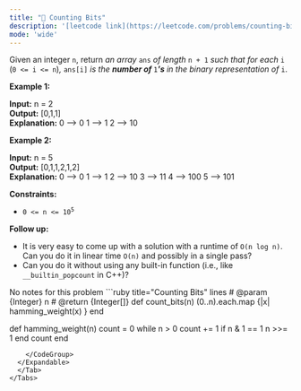 ```yaml
---
title: "🧩 Counting Bits"
description: '[leetcode link](https://leetcode.com/problems/counting-bits/description/)'
mode: 'wide'
---
```

<Tabs>
  <Tab title="Question" icon="circle-question" iconType="regular">
    <Card>
      <p>Given an integer <code>n</code>, return <em>an array </em><code>ans</code><em> of length </em><code>n + 1</code><em> such that for each </em><code>i</code><em> </em>(<code>0 &lt;= i &lt;= n</code>)<em>, </em><code>ans[i]</code><em> is the <strong>number of </strong></em><code>1</code><em><strong>&#39;s</strong> in the binary representation of </em><code>i</code>.</p>   <p><strong class="example">Example 1:</strong></p>   <strong>Input:</strong> n = 2 <br/> <strong>Output:</strong> [0,1,1] <br/> <strong>Explanation:</strong> 0 --&gt; 0 1 --&gt; 1 2 --&gt; 10   <p><strong class="example">Example 2:</strong></p>   <strong>Input:</strong> n = 5 <br/> <strong>Output:</strong> [0,1,1,2,1,2] <br/> <strong>Explanation:</strong> 0 --&gt; 0 1 --&gt; 1 2 --&gt; 10 3 --&gt; 11 4 --&gt; 100 5 --&gt; 101    <p><strong>Constraints:</strong></p>  <ul>  <li><code>0 &lt;= n &lt;= 10<sup>5</sup></code></li> </ul>   <p><strong>Follow up:</strong></p>  <ul>  <li>It is very easy to come up with a solution with a runtime of <code>O(n log n)</code>. Can you do it in linear time <code>O(n)</code> and possibly in a single pass?</li>  <li>Can you do it without using any built-in function (i.e., like <code>__builtin_popcount</code> in C++)?</li> </ul> 
    </Card>
  </Tab>
  <Tab title="Solution" icon="lightbulb" iconType="regular" >
    <Card>
      No notes for this problem
</Card>
  <Expandable title="code">
    <CodeGroup dropdown>
```ruby title="Counting Bits" lines
# @param {Integer} n
# @return {Integer[]}
def count_bits(n)
  (0..n).each.map {|x| hamming_weight(x) } 
end

def hamming_weight(n)
  count = 0
  while n > 0
    count += 1 if n & 1 == 1
    n >>= 1
  end
  count
end
```
    </CodeGroup>
  </Expandable>
  </Tab>
</Tabs>